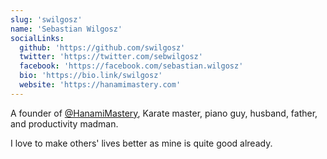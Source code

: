 ```yaml
---
slug: 'swilgosz'
name: 'Sebastian Wilgosz'
socialLinks:
  github: 'https://github.com/swilgosz'
  twitter: 'https://twitter.com/sebwilgosz'
  facebook: 'https://facebook.com/sebastian.wilgosz'
  bio: 'https://bio.link/swilgosz'
  website: 'https://hanamimastery.com'
---
```


A founder of [@HanamiMastery](https://hanamimastery.com), Karate master, piano guy, husband, father, and productivity madman.

I love to make others' lives better as mine is quite good already.
